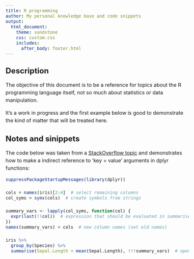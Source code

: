 ```yaml
---
title: R programming
author: My personal knowledge base and code snippets
output: 
  html_document:
    theme: sandstone
    css: custom.css
    includes:
      after_body: footer.html
---
```


<style>
body{
  font-size: 16px;
  line-height: 24px;
}
.main-container {
  max-width: 1200px;
}
</style>

## Description
The objective of this document is to be a reference for topics about the R
programming language itself, not so much about statistics or data manipulation.

It's a work in progress and the first example below is good to demonstrate the
kind of matter that will be treated here.

## Notes and sinippets
The code below was taken from a [StackOverflow topic](
https://stackoverflow.com/questions/62308729/summarizing-one-way-then-another-for-whats-left
) and demonstrates how to make
a indirect reference to 'key = value' arguments in dplyr functions:

```r
suppressPackageStartupMessages(library(dplyr))

cols = names(iris)[2:4]  # select remaining columns 
col_syms = syms(cols)  # create symbols from strings

summary_vars <- lapply(col_syms, function(col) {
  expr(last(!!col))  # expression that should be evaluated in summarise
})
names(summary_vars) = cols  # new column names (set old names)

iris %>%  
  group_by(Species) %>%
  summarise(Sepal.Length = mean(Sepal.Length), !!!summary_vars)  # open expressions
```

